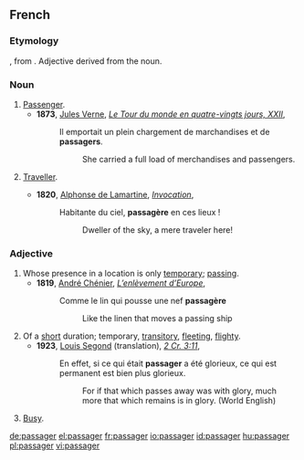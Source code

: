 ==French==

===Etymology===
{{MF.}} {{term|passagier}}, from {{term|passage}}. Adjective derived from the noun.

===Noun===
{{fr-noun|m|s|passagère}}

# [[Passenger]].
#*'''1873''', [[w:Jules Verne|Jules Verne]], ''[[s:Le Tour du monde en quatre-vingts jours - Chapitre 22|Le Tour du monde en quatre-vingts jours, XXII]]'',
#*: Il emportait un plein chargement de marchandises et de '''passagers'''.
#*:: She carried a full load of merchandises and passengers.
# {{archaic|lang=fr}} [[Traveller]].
#*'''1820''', [[w:Alphonse de Lamartine|Alphonse de Lamartine]], ''[[s:Invocation|Invocation]]'',
#*: Habitante du ciel, '''passagère''' en ces lieux !
#*:: Dweller of the sky, a mere traveler here!

===Adjective===
{{fr-adj|f=passagère}}

# Whose presence in a location is only [[temporary]]; [[passing]].
#*'''1819''', [[w:André Chénier|André Chénier]], ''[[s:L’enlèvement d’Europe|L’enlèvement d’Europe]]'',
#*:Comme le lin qui pousse une nef '''passagère'''
#*::Like the linen that moves a passing ship
# Of a [[short]] duration; temporary, [[transitory]], [[fleeting]], [[flighty]].
#*'''1923''', [[w:Louis Segond|Louis Segond]] (translation), ''[[s:Deuxième épître aux Corinthiens - Crampon|2 Cr. 3:11]]'',
#*:En effet, si ce qui était '''passager''' a été glorieux, ce qui est permanent est bien plus glorieux.
#*::For if that which passes away was with glory, much more that which remains is in glory. (World English)
# {{informal|lang=fr|of a street or place}} [[Busy]].

[[de:passager]]
[[el:passager]]
[[fr:passager]]
[[io:passager]]
[[id:passager]]
[[hu:passager]]
[[pl:passager]]
[[vi:passager]]